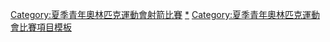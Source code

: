 {{Navbox
|name = 青年奧林匹克運動會射箭比賽
|title = 青年奧林匹克運動會射箭比賽
|listclass = hlist
|titlestyle = background:#BFD7FF;
|imageleft = [[File:Archery pictogram.svg|50px]]
|imageleftstyle = width:60px; <!-- minimize width used by left image cell -->
|imagestyle = width:60px; <!-- same as imageleftstyle to center the list -->
|image = [[File:No image.svg|40px|link=]] <!-- empty right image to center the list -->
|list1 =
* [[2010年夏季青年奧林匹克運動會射箭比賽|2010]]
* [[2014年夏季青年奧林匹克運動會射箭比賽|2014]]
* [[2018年夏季青年奧林匹克運動會射箭比賽|2018]]
|belowclass = hlist
|below = 
|belowstyle = background:#BFD7FF;
}}<includeonly>[[Category:夏季青年奧林匹克運動會射箭比賽‎]]</includeonly><noinclude>
[[Category:夏季青年奧林匹克運動會射箭比賽|*‎]]
[[Category:夏季青年奧林匹克運動會比賽項目模板]]
</noinclude>